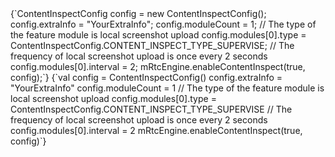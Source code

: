 
<PlatformWrapper platform="android">


<Tabs groupId="language">
<TabItem value="java" label="Java">
<CodeBlock language="java" showLineNumbers>
{`ContentInspectConfig config = new ContentInspectConfig();
config.extraInfo = "YourExtraInfo";
config.moduleCount = 1;
// The type of the feature module is local screenshot upload
config.modules[0].type = ContentInspectConfig.CONTENT_INSPECT_TYPE_SUPERVISE;
// The frequency of local screenshot upload is once every 2 seconds
config.modules[0].interval = 2;
mRtcEngine.enableContentInspect(true, config);`}
</CodeBlock>
</TabItem>

<TabItem value="kotlin" label="Kotlin" default>
<CodeBlock language="kotlin" showLineNumbers>
{`val config = ContentInspectConfig()
config.extraInfo = "YourExtraInfo"
config.moduleCount = 1
// The type of the feature module is local screenshot upload
config.modules[0].type = ContentInspectConfig.CONTENT_INSPECT_TYPE_SUPERVISE
// The frequency of local screenshot upload is once every 2 seconds
config.modules[0].interval = 2
mRtcEngine.enableContentInspect(true, config)`}
</CodeBlock>
</TabItem>
</Tabs>

</PlatformWrapper>
